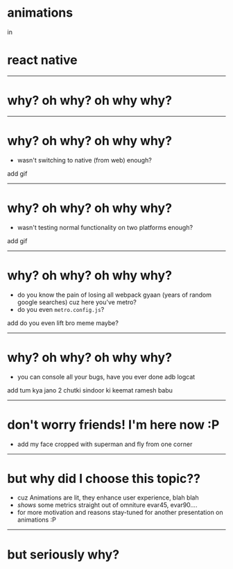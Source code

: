 

# animations

<Appear>
  <div>in</div>
  <div>
    <h1>react native</h1>
  </div>
</Appear>

---

# why? oh why? oh why why?

---

# why? oh why? oh why why?

- wasn't switching to native <Text>(from web)</Text> enough?

<Text>add gif</Text>

---

# why? oh why? oh why why?

- wasn't testing normal functionality on two platforms enough?

<Text>add gif</Text>

---

# why? oh why? oh why why?

- do you know the pain of losing all webpack gyaan (years of random google searches) cuz here you've metro?
- do you even `metro.config.js`?

<Text>add do you even lift bro meme maybe?</Text>

---

# why? oh why? oh why why?

- you can console all your bugs, have you ever done <Text>adb logcat</Text>

add tum kya jano 2 chutki sindoor ki keemat ramesh babu

---

# don't worry friends! I'm here now :P

- add my face cropped with superman and fly from one corner

---

# but why did I choose this topic??

- cuz Animations are lit, they enhance user experience, blah blah
- _shows_ some metrics straight out of omniture evar45, evar90....
- for more motivation and reasons stay-tuned for another presentation on animations :P

---

# but seriously why?

<Reveal
  parts={2}
  url="https://i.pinimg.com/originals/72/29/5c/72295c2669305944b919e6320d436617.jpg"
/>
